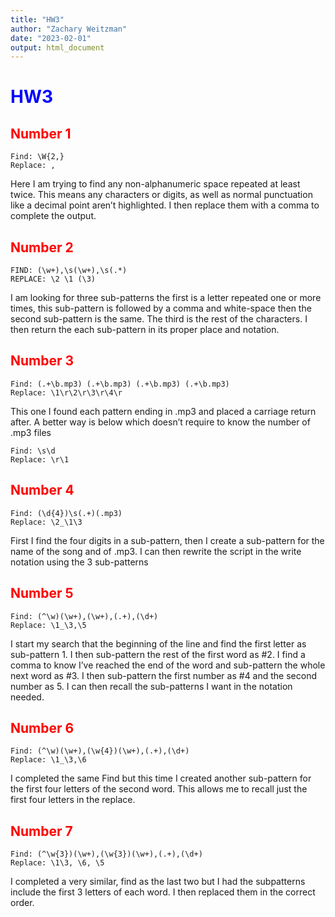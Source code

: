 ```yaml
---
title: "HW3"
author: "Zachary Weitzman"
date: "2023-02-01"
output: html_document
---
```

# <span style="color:blue">HW3</span>
## <span style="color:red">Number 1</span>
```
Find: \W{2,}
Replace: ,
```
Here I am trying to find any non-alphanumeric space repeated at least twice. This means any characters or digits, as well as normal punctuation like a decimal point aren't highlighted. I then replace them with a comma to complete the output.

## <span style="color:red">Number 2</span>
```
FIND: (\w+),\s(\w+),\s(.*)
REPLACE: \2 \1 (\3)
```
I am looking for three sub-patterns the first is a letter repeated one or more times, this sub-pattern is followed by a comma and white-space then the second sub-pattern is the same. The third is the rest of the characters. I then return the each sub-pattern in its proper place and notation.

## <span style="color:red">Number 3</span>
```
Find: (.+\b.mp3) (.+\b.mp3) (.+\b.mp3) (.+\b.mp3)
Replace: \1\r\2\r\3\r\4\r
```
This one I found each pattern ending in .mp3 and placed a carriage return after. A better way is below which doesn't require to know the number of .mp3 files
```
Find: \s\d
Replace: \r\1
```

## <span style="color:red">Number 4</span>
```
Find: (\d{4})\s(.+)(.mp3)
Replace: \2_\1\3
```
First I find the four digits in a sub-pattern, then I create a sub-pattern for the name of the song and of .mp3. I can then rewrite the script in the write notation using the 3 sub-patterns

## <span style="color:red">Number 5</span>
```
Find: (^\w)(\w+),(\w+),(.+),(\d+)
Replace: \1_\3,\5
```
I start my search that the beginning of the line and find the first letter as sub-pattern 1. I then sub-pattern the rest of the first word as #2. I find a comma to know I've reached the end of the word and sub-pattern the whole next word as #3. I then sub-pattern the first number as #4 and the second number as 5. I can then recall the sub-patterns I want in the notation needed.

## <span style="color:red">Number 6</span>
```
Find: (^\w)(\w+),(\w{4})(\w+),(.+),(\d+)
Replace: \1_\3,\6
```
I completed the same Find but this time I created another sub-pattern for the first four letters of the second word. This allows me to recall just the first four letters in the replace.

## <span style="color:red">Number 7</span>
```
Find: (^\w{3})(\w+),(\w{3})(\w+),(.+),(\d+)
Replace: \1\3, \6, \5
```
I completed a very similar, find as the last two but I had the subpatterns include the first 3 letters of each word. I then replaced them in the correct order.